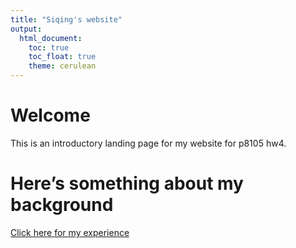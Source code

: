 ```yaml
---
title: "Siqing's website"
output: 
  html_document:
    toc: true
    toc_float: true
    theme: cerulean
---
```


# Welcome
This is an introductory landing page for my website for p8105 hw4. 

# Here's something about my background 
[Click here for my experience](experience.html)